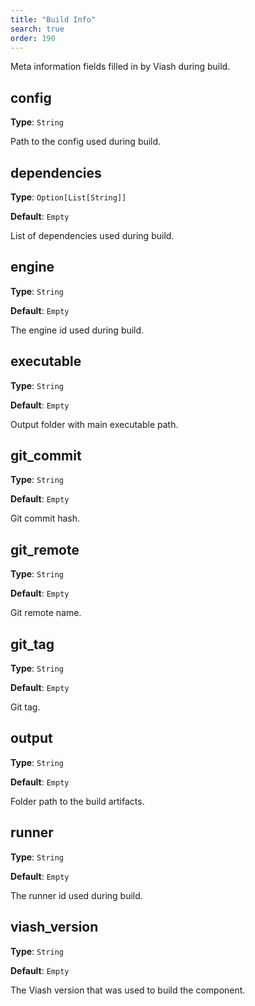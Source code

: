 ```yaml
---
title: "Build Info"
search: true
order: 190
---
```


Meta information fields filled in by Viash during build.

## config

**Type**: `String`

Path to the config used during build.

## dependencies

**Type**: `Option[List[String]]`

**Default**: `Empty`

List of dependencies used during build.

## engine

**Type**: `String`

**Default**: `Empty`

The engine id used during build.

## executable

**Type**: `String`

**Default**: `Empty`

Output folder with main executable path.

## git_commit

**Type**: `String`

**Default**: `Empty`

Git commit hash.

## git_remote

**Type**: `String`

**Default**: `Empty`

Git remote name.

## git_tag

**Type**: `String`

**Default**: `Empty`

Git tag.

## output

**Type**: `String`

**Default**: `Empty`

Folder path to the build artifacts.

## runner

**Type**: `String`

**Default**: `Empty`

The runner id used during build.

## viash_version

**Type**: `String`

**Default**: `Empty`

The Viash version that was used to build the component.
